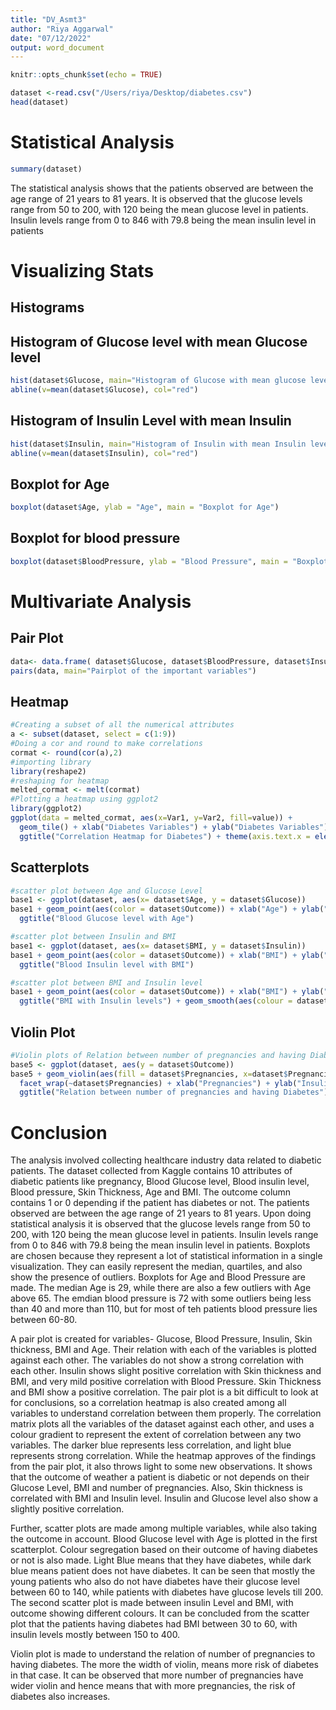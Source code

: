 ```yaml
---
title: "DV_Asmt3"
author: "Riya Aggarwal"
date: "07/12/2022"
output: word_document
---
```


```r
knitr::opts_chunk$set(echo = TRUE)
```


```r
dataset <-read.csv("/Users/riya/Desktop/diabetes.csv")
head(dataset)
```

# Statistical Analysis

```r
summary(dataset)
```
The statistical analysis shows that the patients observed are between the age range of 21 years to 81 years. It is observed that the glucose levels range from 50 to 200, with 120 being the mean glucose level in patients. Insulin levels range from 0 to 846 with 79.8 being the mean insulin level in patients

# Visualizing Stats

## Histograms

## Histogram of Glucose level with mean Glucose level

```r
hist(dataset$Glucose, main="Histogram of Glucose with mean glucose level", xlab = "Glucose", ylab = "Value")
abline(v=mean(dataset$Glucose), col="red")
```


## Histogram of Insulin Level with mean Insulin

```r
hist(dataset$Insulin, main="Histogram of Insulin with mean Insulin level", xlab = "Glucose", ylab = "Value")
abline(v=mean(dataset$Insulin), col="red")
```


## Boxplot for Age

```r
boxplot(dataset$Age, ylab = "Age", main = "Boxplot for Age")
```


## Boxplot for blood pressure

```r
boxplot(dataset$BloodPressure, ylab = "Blood Pressure", main = "Boxplot for Blood Pressure")
```

# Multivariate Analysis


## Pair Plot

```r
data<- data.frame( dataset$Glucose, dataset$BloodPressure, dataset$Insulin, dataset$SkinThickness,dataset$BMI, dataset$Age)
pairs(data, main="Pairplot of the important variables")
```
## Heatmap

```r

#Creating a subset of all the numerical attributes
a <- subset(dataset, select = c(1:9))
#Doing a cor and round to make correlations
cormat <- round(cor(a),2)
#importing library
library(reshape2)
#reshaping for heatmap
melted_cormat <- melt(cormat)
#Plotting a heatmap using ggplot2
library(ggplot2)
ggplot(data = melted_cormat, aes(x=Var1, y=Var2, fill=value)) + 
  geom_tile() + xlab("Diabetes Variables") + ylab("Diabetes Variables") + 
  ggtitle("Correlation Heatmap for Diabetes") + theme(axis.text.x = element_text(angle = 90))

```

## Scatterplots

```r
#scatter plot between Age and Glucose Level
base1 <- ggplot(dataset, aes(x= dataset$Age, y = dataset$Glucose))
base1 + geom_point(aes(color = dataset$Outcome)) + xlab("Age") + ylab("Glucose Level") + 
  ggtitle("Blood Glucose level with Age")
```
```r
#scatter plot between Insulin and BMI
base1 <- ggplot(dataset, aes(x= dataset$BMI, y = dataset$Insulin))
base1 + geom_point(aes(color = dataset$Outcome)) + xlab("BMI") + ylab("Insulin Level") + 
  ggtitle("Blood Insulin level with BMI")
```
```r
#scatter plot between BMI and Insulin level
base1 + geom_point(aes(color = dataset$Outcome)) + xlab("BMI") + ylab("Insulin") + 
  ggtitle("BMI with Insulin levels") + geom_smooth(aes(colour = dataset$Insulin))
```

## Violin Plot
```r
#Violin plots of Relation between number of pregnancies and having Diabetes
base5 <- ggplot(dataset, aes(y = dataset$Outcome))
base5 + geom_violin(aes(fill = dataset$Pregnancies, x=dataset$Pregnancies)) +
  facet_wrap(~dataset$Pregnancies) + xlab("Pregnancies") + ylab("Insulin level") + 
  ggtitle("Relation between number of pregnancies and having Diabetes")

```

# Conclusion

The analysis involved collecting healthcare industry data related to diabetic patients. The dataset collected from Kaggle contains 10 attributes of diabetic patients like pregnancy, Blood Glucose level, Blood insulin level, Blood pressure, Skin Thickness, Age and BMI. The outcome column contains 1 or 0 depending if the patient has diabetes or not. The patients observed are between the age range of 21 years to 81 years. Upon doing statistical analysis it is observed that the glucose levels range from 50 to 200, with 120 being the mean glucose level in patients. Insulin levels range from 0 to 846 with 79.8 being the mean insulin level in patients. Boxplots are chosen because they represent a lot of statistical information in a single visualization. They can easily represent the median, quartiles, and also show the presence of outliers. Boxplots for Age and Blood Pressure are made. The median Age is 29, while there are also a few outliers with Age above 65. The emdian blood pressure is 72 with some outliers being less than 40 and more than 110, but for most of teh patients blood pressure lies between 60-80.  

A pair plot is created for variables- Glucose, Blood Pressure, Insulin, Skin thickness, BMI and Age. Their relation with each of the variables is plotted against each other. The variables do not show a strong correlation with each other. Insulin shows slight positive correlation with Skin thickness and BMI, and very mild positive correlation with Blood Pressure. Skin Thickness and BMI show a positive correlation. The pair plot is a bit difficult to look at for conclusions, so a correlation heatmap is also created among all variables to understand correlation between them properly. The correlation matrix plots all the variables of the dataset against each other, and uses a colour gradient to represent the extent of correlation between any two variables. The darker blue represents less correlation, and light blue represents strong correlation. While the heatmap approves of the findings from the pair plot, it also throws light to some new observations. It shows that the outcome of weather a patient is diabetic or not depends on their Glucose Level, BMI and number of pregnancies. Also, Skin thickness is correlated with BMI and Insulin level. Insulin and Glucose level also show a slightly positive correlation. 

Further, scatter plots are made among multiple variables, while also taking the outcome in account. Blood Glucose level with Age is plotted in the first scatterplot. Colour segregation based on their outcome of having diabetes or not is also made. Light Blue means that they have diabetes, while dark blue means patient does not have diabetes. It can be seen that mostly the young patients who also do not have diabetes have their glucose level between 60 to 140, while patients with diabetes have glucose levels till 200. The second scatter plot is made between insulin Level and BMI, with outcome showing different colours. It can be concluded from the scatter plot that the patients having diabetes had BMI between 30 to 60, with insulin levels mostly between 150 to 400. 

Violin plot is made to understand the relation of number of pregnancies to having diabetes. The more the width of violin, means more risk of diabetes in that case. It can be observed that more number of pregnancies have wider violin and hence means that with more pregnancies, the risk of diabetes also increases. 

